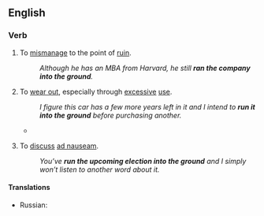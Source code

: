 ==English==

===Verb===
{{head|en|verb}}

# {{lb|en|transitive|idiomatic}} To [[mismanage]] to the point of [[ruin]].
#: ''Although he has an MBA from Harvard, he still '''ran the company into the ground'''.''
# {{lb|en|transitive|idiomatic}} To [[wear out]], especially through [[excessive]] [[use]].
#: ''I figure this car has a few more years left in it and I intend to '''run it into the ground''' before purchasing another.''
#* {{quote-journal
|date=January 5, 2011
|author=Jonathan Stevenson
|title=Arsenal 0 - 0 Man City
|work=BBC
|url=http://news.bbc.co.uk/sport2/hi/football/eng_prem/9331164.stm
|page=
|passage=City sent on Adam Johnson for the ineffective Jo and the Englishman at least gave notice that he wanted to run at the Arsenal defence, but his team-mates had been '''run into the ground''' by then and no-one could get up in support of the winger.}}
# {{lb|en|transitive|idiomatic}} To [[discuss]] [[ad nauseam]].
#: ''You’ve '''run the upcoming election into the ground''' and I simply won’t listen to another word about it.''

====Translations====
{{trans-top|To wear out, especially through excessive use}}
* Russian: {{t+|ru|загнать}}
{{trans-mid}}
{{trans-bottom}}